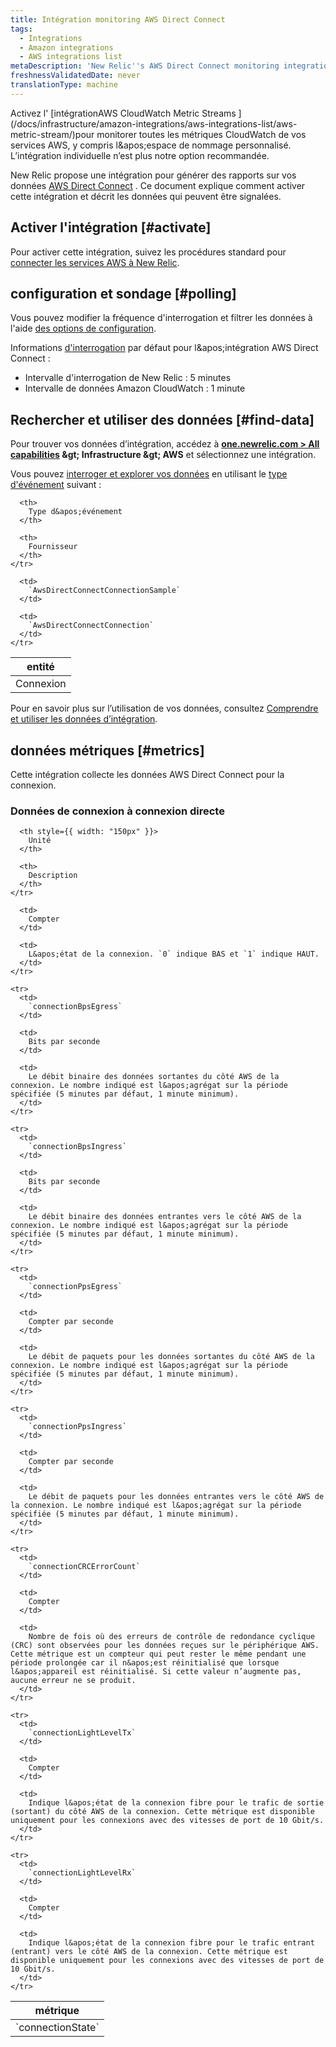 ```yaml
---
title: Intégration monitoring AWS Direct Connect
tags:
  - Integrations
  - Amazon integrations
  - AWS integrations list
metaDescription: 'New Relic''s AWS Direct Connect monitoring integration: what data it reports, and how to enable it.'
freshnessValidatedDate: never
translationType: machine
---
```


<Callout variant="important">
  Activez l&apos; [intégrationAWS CloudWatch Metric Streams ](/docs/infrastructure/amazon-integrations/aws-integrations-list/aws-metric-stream/)pour monitorer toutes les métriques CloudWatch de vos services AWS, y compris l&amp;apos;espace de nommage personnalisé. L’intégration individuelle n’est plus notre option recommandée.
</Callout>

New Relic propose une intégration pour générer des rapports sur vos données [AWS Direct Connect](https://aws.amazon.com/directconnect/) . Ce document explique comment activer cette intégration et décrit les données qui peuvent être signalées.

## Activer l&apos;intégration [#activate]

Pour activer cette intégration, suivez les procédures standard pour [connecter les services AWS à New Relic](/docs/infrastructure/infrastructure-integrations/getting-started/connect-aws-integrations-infrastructure).

## configuration et sondage [#polling]

Vous pouvez modifier la fréquence d&apos;interrogation et filtrer les données à l&apos;aide [des options de configuration](/docs/integrations/new-relic-integrations/getting-started/configure-polling-frequency-data-collection-cloud-integrations).

Informations [d&apos;interrogation](/docs/infrastructure/amazon-integrations/aws-integrations-list/aws-polling-intervals-infrastructure-integrations) par défaut pour l&amp;apos;intégration AWS Direct Connect :

* Intervalle d&apos;interrogation de New Relic : 5 minutes
* Intervalle de données Amazon CloudWatch : 1 minute

## Rechercher et utiliser des données [#find-data]

Pour trouver vos données d’intégration, accédez à <DNT>**[one.newrelic.com &gt; All capabilities](https://one.newrelic.com/all-capabilities) &amp;gt; Infrastructure &amp;gt; AWS**</DNT> et sélectionnez une intégration.

Vous pouvez [interroger et explorer vos données](/docs/using-new-relic/data/understand-data/query-new-relic-data) en utilisant le [type d&apos;événement](/docs/data-apis/understand-data/new-relic-data-types/#event-data) suivant :

<table>
  <thead>
    <tr>
      <th>
        entité
      </th>

      <th>
        Type d&apos;événement
      </th>

      <th>
        Fournisseur
      </th>
    </tr>
  </thead>

  <tbody>
    <tr>
      <td>
        Connexion
      </td>

      <td>
        `AwsDirectConnectConnectionSample`
      </td>

      <td>
        `AwsDirectConnectConnection`
      </td>
    </tr>
  </tbody>
</table>

Pour en savoir plus sur l’utilisation de vos données, consultez [Comprendre et utiliser les données d’intégration](/docs/infrastructure/integrations/find-use-infrastructure-integration-data).

## données métriques [#metrics]

Cette intégration collecte les données AWS Direct Connect pour la connexion.

### Données de connexion à connexion directe

<table>
  <thead>
    <tr>
      <th style={{ width: "275px" }}>
        métrique
      </th>

      <th style={{ width: "150px" }}>
        Unité
      </th>

      <th>
        Description
      </th>
    </tr>
  </thead>

  <tbody>
    <tr>
      <td>
        `connectionState`
      </td>

      <td>
        Compter
      </td>

      <td>
        L&apos;état de la connexion. `0` indique BAS et `1` indique HAUT.
      </td>
    </tr>

    <tr>
      <td>
        `connectionBpsEgress`
      </td>

      <td>
        Bits par seconde
      </td>

      <td>
        Le débit binaire des données sortantes du côté AWS de la connexion. Le nombre indiqué est l&apos;agrégat sur la période spécifiée (5 minutes par défaut, 1 minute minimum).
      </td>
    </tr>

    <tr>
      <td>
        `connectionBpsIngress`
      </td>

      <td>
        Bits par seconde
      </td>

      <td>
        Le débit binaire des données entrantes vers le côté AWS de la connexion. Le nombre indiqué est l&apos;agrégat sur la période spécifiée (5 minutes par défaut, 1 minute minimum).
      </td>
    </tr>

    <tr>
      <td>
        `connectionPpsEgress`
      </td>

      <td>
        Compter par seconde
      </td>

      <td>
        Le débit de paquets pour les données sortantes du côté AWS de la connexion. Le nombre indiqué est l&apos;agrégat sur la période spécifiée (5 minutes par défaut, 1 minute minimum).
      </td>
    </tr>

    <tr>
      <td>
        `connectionPpsIngress`
      </td>

      <td>
        Compter par seconde
      </td>

      <td>
        Le débit de paquets pour les données entrantes vers le côté AWS de la connexion. Le nombre indiqué est l&apos;agrégat sur la période spécifiée (5 minutes par défaut, 1 minute minimum).
      </td>
    </tr>

    <tr>
      <td>
        `connectionCRCErrorCount`
      </td>

      <td>
        Compter
      </td>

      <td>
        Nombre de fois où des erreurs de contrôle de redondance cyclique (CRC) sont observées pour les données reçues sur le périphérique AWS. Cette métrique est un compteur qui peut rester le même pendant une période prolongée car il n&apos;est réinitialisé que lorsque l&apos;appareil est réinitialisé. Si cette valeur n’augmente pas, aucune erreur ne se produit.
      </td>
    </tr>

    <tr>
      <td>
        `connectionLightLevelTx`
      </td>

      <td>
        Compter
      </td>

      <td>
        Indique l&apos;état de la connexion fibre pour le trafic de sortie (sortant) du côté AWS de la connexion. Cette métrique est disponible uniquement pour les connexions avec des vitesses de port de 10 Gbit/s.
      </td>
    </tr>

    <tr>
      <td>
        `connectionLightLevelRx`
      </td>

      <td>
        Compter
      </td>

      <td>
        Indique l&apos;état de la connexion fibre pour le trafic entrant (entrant) vers le côté AWS de la connexion. Cette métrique est disponible uniquement pour les connexions avec des vitesses de port de 10 Gbit/s.
      </td>
    </tr>
  </tbody>
</table>